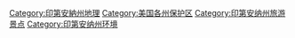 [[Category:印第安納州地理|Category:印第安納州地理]]
[[Category:美国各州保护区|Category:美国各州保护区]]
[[Category:印第安纳州旅游景点|Category:印第安纳州旅游景点]]
[[Category:印第安纳州环境|Category:印第安纳州环境]]